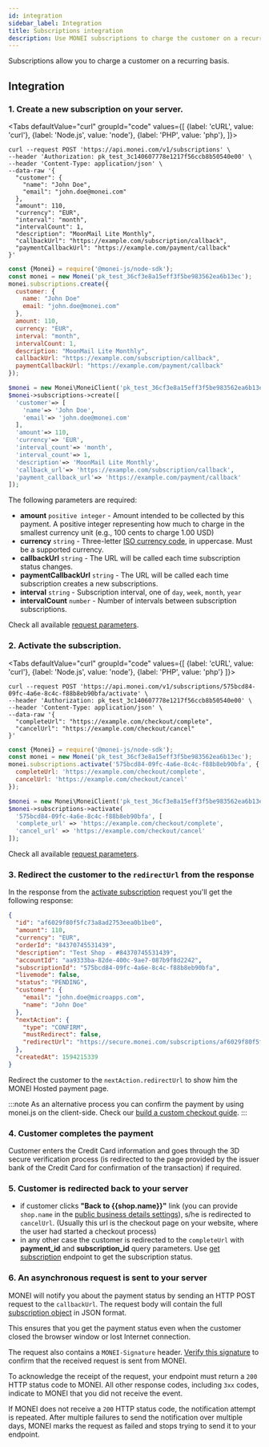 ```yaml
---
id: integration
sidebar_label: Integration
title: Subscriptions integration
description: Use MONEI subscriptions to charge the customer on a recurring basis.
---
```


Subscriptions allow you to charge a customer on a recurring basis.

## Integration

### 1. Create a new subscription on your server.


<Tabs
defaultValue="curl"
groupId="code"
values={[
{label: 'cURL', value: 'curl'},
{label: 'Node.js', value: 'node'},
{label: 'PHP', value: 'php'},
]}>
<TabItem value="curl">

```shell script title="POST https://api.monei.com/v1/subscriptions"
curl --request POST 'https://api.monei.com/v1/subscriptions' \
--header 'Authorization: pk_test_3c140607778e1217f56ccb8b50540e00' \
--header 'Content-Type: application/json' \
--data-raw '{
  "customer": {
    "name": "John Doe",
    "email": "john.doe@monei.com"
  },
  "amount": 110,
  "currency": "EUR",
  "interval": "month",
  "intervalCount": 1,
  "description": "MoonMail Lite Monthly",
  "callbackUrl": "https://example.com/subscription/callback",
  "paymentCallbackUrl": "https://example.com/payment/callback"
}'
```

</TabItem>

<TabItem value="node">

```js title="server.js"
const {Monei} = require('@monei-js/node-sdk');
const monei = new Monei('pk_test_36cf3e8a15eff3f5be983562ea6b13ec');
monei.subscriptions.create({
  customer: {
    name: "John Doe"
    email: "john.doe@monei.com"
  },
  amount: 110,
  currency: "EUR",
  interval: "month",
  intervalCount: 1,
  description: "MoonMail Lite Monthly",
  callbackUrl: "https://example.com/subscription/callback",
  paymentCallbackUrl: "https://example.com/payment/callback"
});
```

</TabItem>
<TabItem value="php">

```php title="server.php"
$monei = new Monei\MoneiClient('pk_test_36cf3e8a15eff3f5be983562ea6b13ec');
$monei->subscriptions->create([
  'customer'=> [
    'name'=> 'John Doe',
    'email'=> 'john.doe@monei.com'
  ],
  'amount'=> 110,
  'currency'=> 'EUR',
  'interval_count'=> 'month',
  'interval_count'=> 1,
  'description'=> 'MoonMail Lite Monthly',
  'callback_url'=> 'https://example.com/subscription/callback',
  'payment_callback_url'=> 'https://example.com/payment/callback'
]);
```

</TabItem>
</Tabs>

The following parameters are required:

- **amount** `positive integer` - Amount intended to be collected by this payment. A positive integer representing how much to charge in the smallest currency unit (e.g., 100 cents to charge 1.00 USD)
- **currency** `string` - Three-letter [ISO currency code](https://en.wikipedia.org/wiki/ISO_4217), in uppercase. Must be a supported currency.
- **callbackUrl** `string` - The URL will be called each time subscription status changes.
- **paymentCallbackUrl** `string` - The URL will be called each time subscription creates a new subscriptions.
- **interval** `string` - Subscription interval, one of `day`, `week`, `month`, `year`
- **intervalCount** `number` - Number of intervals between subscription subscriptions.

Check all available [request parameters](/api/#operation/subscriptions_create).

### 2. Activate the subscription.

<Tabs
  defaultValue="curl"
  groupId="code"
  values={[
    {label: 'cURL', value: 'curl'},
    {label: 'Node.js', value: 'node'},
    {label: 'PHP', value: 'php'}
  ]}>
<TabItem value="curl">

```shell script title="POST https://api.monei.com/v1/subscriptions/575bcd84-09fc-4a6e-8c4c-f88b8eb90bfa/activate"
curl --request POST 'https://api.monei.com/v1/subscriptions/575bcd84-09fc-4a6e-8c4c-f88b8eb90bfa/activate' \
--header 'Authorization: pk_test_3c140607778e1217f56ccb8b50540e00' \
--header 'Content-Type: application/json' \
--data-raw '{
  "completeUrl": "https://example.com/checkout/complete",
  "cancelUrl": "https://example.com/checkout/cancel"
}'
```

</TabItem>

<TabItem value="node">

```js title="server.js"
const {Monei} = require('@monei-js/node-sdk');
const monei = new Monei('pk_test_36cf3e8a15eff3f5be983562ea6b13ec');
monei.subscriptions.activate('575bcd84-09fc-4a6e-8c4c-f88b8eb90bfa', {
  completeUrl: 'https://example.com/checkout/complete',
  cancelUrl: 'https://example.com/checkout/cancel'
});
```

</TabItem>
<TabItem value="php">

```php title="server.php"
$monei = new Monei\MoneiClient('pk_test_36cf3e8a15eff3f5be983562ea6b13ec');
$monei->subscriptions->activate(
  '575bcd84-09fc-4a6e-8c4c-f88b8eb90bfa', [
  'complete_url' => 'https://example.com/checkout/complete',
  'cancel_url' => 'https://example.com/checkout/cancel'
]);
```

</TabItem>
</Tabs>

Check all available [request parameters](/api/#operation/subscriptions_activate).

### 3. Redirect the customer to the `redirectUrl` from the response

In the response from the [activate subscription](/api/#operation/subscriptions_activate) request you'll get the following response:

```json
{
  "id": "af6029f80f5fc73a8ad2753eea0b1be0",
  "amount": 110,
  "currency": "EUR",
  "orderId": "84370745531439",
  "description": "Test Shop - #84370745531439",
  "accountId": "aa9333ba-82de-400c-9ae7-087b9f8d2242",
  "subscriptionId": "575bcd84-09fc-4a6e-8c4c-f88b8eb90bfa",
  "livemode": false,
  "status": "PENDING",
  "customer": {
    "email": "john.doe@microapps.com",
    "name": "John Doe"
  },
  "nextAction": {
    "type": "CONFIRM",
    "mustRedirect": false,
    "redirectUrl": "https://secure.monei.com/subscriptions/af6029f80f5fc73a8ad2753eea0b1be0"
  },
  "createdAt": 1594215339
}
```

Redirect the customer to the `nextAction.redirectUrl` to show him the MONEI Hosted payment page.

:::note
As an alternative process you can confirm the payment by using monei.js on the client-side. Check our [build a custom checkout guide](/integrations/build-custom-checkout.mdx).
:::

### 4. Customer completes the payment

Customer enters the Credit Card information and goes through the 3D secure verification process (is redirected to the page provided by the issuer bank of the Credit Card for confirmation of the transaction) if required.

### 5. Customer is redirected back to your server

- if customer clicks **"Back to {{shop.name}}"** link (you can provide `shop.name` in the [public business details settings](https://dashboard.monei.com/settings)), s/he is redirected to `cancelUrl`. (Usually this url is the checkout page on your website, where the user had started a checkout process)
- in any other case the customer is redirected to the `completeUrl` with **payment_id** and **subscription_id** query parameters. Use [get subscription](/api/#operation/subscriptions_get) endpoint to get the subscription status.

### 6. An asynchronous request is sent to your server

MONEI will notify you about the payment status by sending an HTTP POST request to the `callbackUrl`. The request body will contain the full [subscription object](/api/#section/Subscription-object) in JSON format.

This ensures that you get the payment status even when the customer closed the browser window or lost Internet connection.

The request also contains a `MONEI-Signature` header. [Verify this signature](guides/verify-signature.mdx) to confirm that the received request is sent from MONEI.

To acknowledge the receipt of the request, your endpoint must return a `200` HTTP status code to MONEI. All other response codes, including `3xx` codes, indicate to MONEI that you did not receive the event.

If MONEI does not receive a `200` HTTP status code, the notification attempt is repeated. After multiple failures to send the notification over multiple days, MONEI marks the request as failed and stops trying to send it to your endpoint.
